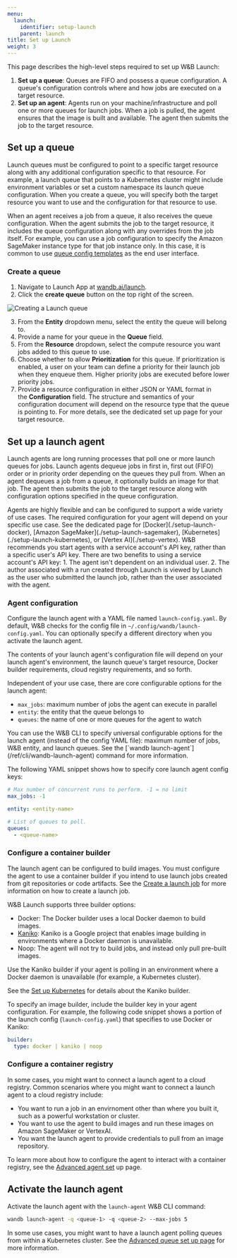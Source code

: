 ```yaml
---
menu:
  launch:
    identifier: setup-launch
    parent: launch
title: Set up Launch
weight: 3
---
```

This page describes the high-level steps required to set up W&B Launch:

1. **Set up a queue**: Queues are FIFO and possess a queue configuration. A queue's configuration controls where and how jobs are executed on a target resource.
2. **Set up an agent**: Agents run on your machine/infrastructure and poll one or more queues for launch jobs. When a job is pulled, the agent ensures that the image is built and available. The agent then submits the job to the target resource.


## Set up a queue
Launch queues must be configured to point to a specific target resource along with any additional configuration specific to that resource. For example, a launch queue that points to a Kubernetes cluster might include environment variables or set a custom namespace its launch queue configuration. When you create a queue, you will specify both the target resource you want to use and the configuration for that resource to use.

When an agent receives a job from a queue, it also receives the queue configuration. When the agent submits the job to the target resource, it includes the queue configuration along with any overrides from the job itself. For example, you can use a job configuration to specify the Amazon SageMaker instance type for that job instance only. In this case, it is common to use [queue config templates](./setup-queue-advanced#configure-queue-template) as the end user interface. 

### Create a queue
1. Navigate to Launch App at [wandb.ai/launch](https://wandb.ai/launch). 
2. Click the **create queue** button on the top right of the screen. 

<Frame>
    <img src="/images/launch/create-queue.gif" alt="Creating a Launch queue"  />
</Frame>

3. From the **Entity** dropdown menu, select the entity the queue will belong to. 
4. Provide a name for your queue in the **Queue** field. 
5. From the **Resource** dropdown, select the compute resource you want jobs added to this queue to use.
6. Choose whether to allow **Prioritization** for this queue. If prioritization is enabled, a user on your team can define a priority for their launch job when they enqueue them. Higher priority jobs are executed before lower priority jobs.
7. Provide a resource configuration in either JSON or YAML format in the **Configuration** field. The structure and semantics of your configuration document will depend on the resource type that the queue is pointing to. For more details, see the dedicated set up page for your target resource.

## Set up a launch agent
Launch agents are long running processes that poll one or more launch queues for jobs. Launch agents dequeue jobs in first in, first out (FIFO) order or in priority order depending on the queues they pull from. When an agent dequeues a job from a queue, it optionally builds an image for that job. The agent then submits the job to the target resource along with configuration options specified in the queue configuration.

<Note>
Agents are highly flexible and can be configured to support a wide variety of use cases. The required configuration for your agent will depend on your specific use case. See the dedicated page for [Docker](./setup-launch-docker), [Amazon SageMaker](./setup-launch-sagemaker), [Kubernetes](./setup-launch-kubernetes), or [Vertex AI](./setup-vertex).
</Note>

<Note>
W&B recommends you start agents with a service account's API key, rather than a specific user's API key. There are two benefits to using a service account's API key:
1. The agent isn't dependent on an individual user.
2. The author associated with a run created through Launch is viewed by Launch as the user who submitted the launch job, rather than the user associated with the agent.
</Note>

### Agent configuration
Configure the launch agent with a YAML file named `launch-config.yaml`. By default, W&B checks for the config file in `~/.config/wandb/launch-config.yaml`. You can optionally specify a different directory when you activate the launch agent.

The contents of your launch agent's configuration file will depend on your launch agent's environment, the launch queue's target resource, Docker builder requirements, cloud registry requirements, and so forth. 

Independent of your use case, there are core configurable options for the launch agent:
* `max_jobs`: maximum number of jobs the agent can execute in parallel 
* `entity`: the entity that the queue belongs to
* `queues`: the name of one or more queues for the agent to watch

<Note>
You can use the W&B CLI to specify universal configurable options for the launch agent (instead of the config YAML file): maximum number of jobs, W&B entity, and launch queues. See the [`wandb launch-agent`](/ref/cli/wandb-launch-agent) command for more information.
</Note>


The following YAML snippet shows how to specify core launch agent config keys:

```yaml title="launch-config.yaml"
# Max number of concurrent runs to perform. -1 = no limit
max_jobs: -1

entity: <entity-name>

# List of queues to poll.
queues:
  - <queue-name>
```

### Configure a container builder
The launch agent can be configured to build images. You must configure the agent to use a container builder if you intend to use launch jobs created from git repositories or code artifacts. See the [Create a launch job](../create-and-deploy-jobs/create-launch-job) for more information on how to create a launch job. 

W&B Launch supports three builder options:

* Docker: The Docker builder uses a local Docker daemon to build images.
* [Kaniko](https://github.com/GoogleContainerTools/kaniko):  Kaniko is a Google project that enables image building in environments where a Docker daemon is unavailable. 
* Noop: The agent will not try to build jobs, and instead only pull pre-built images.

<Note>
Use the Kaniko builder if your agent is polling in an environment where a Docker daemon is unavailable (for example, a Kubernetes cluster).

See the [Set up Kubernetes](./setup-launch-kubernetes) for details about the Kaniko builder.
</Note>

To specify an image builder, include the builder key in your agent configuration. For example, the following code snippet shows a portion of the launch config (`launch-config.yaml`) that specifies to use Docker or Kaniko:

```yaml title="launch-config.yaml"
builder:
  type: docker | kaniko | noop
```

### Configure a container registry
In some cases, you might want to connect a launch agent to a cloud registry. Common scenarios where you might want to connect a launch agent to a cloud registry include:

* You want to run a job in an envirnoment other than where you built it, such as a powerful workstation or cluster.
* You want to use the agent to build images and run these images on Amazon SageMaker or VertexAI.
* You want the launch agent to provide credentials to pull from an image repository.

To learn more about how to configure the agent to interact with a container registry, see the [Advanced agent set](./setup-agent-advanced) up page.

## Activate the launch agent
Activate the launch agent with the `launch-agent` W&B CLI command:

```bash
wandb launch-agent -q <queue-1> -q <queue-2> --max-jobs 5
```

In some use cases, you might want to have a launch agent polling queues from within a Kubernetes cluster. See the [Advanced queue set up page](./setup-queue-advanced) for more information.